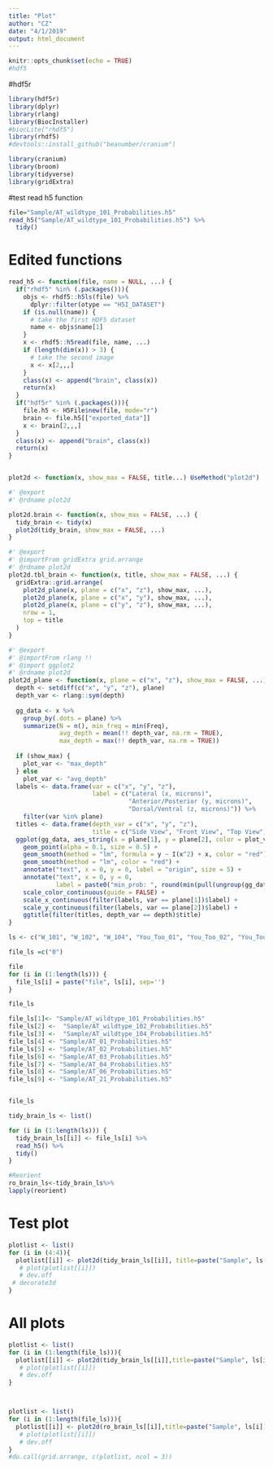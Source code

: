 ```yaml
---
title: "Plot"
author: "CZ"
date: "4/1/2019"
output: html_document
---
```


```r
knitr::opts_chunk$set(echo = TRUE)
#hdf5
```


#hdf5r
```r
library(hdf5r)
library(dplyr)
library(rlang)
library(BiocInstaller)
#biocLite("rhdf5")
library(rhdf5)
#devtools::install_github("beanumber/cranium")

library(cranium)
library(broom)
library(tidyverse)
library(gridExtra)

```

#test read h5 function 
```r
file="Sample/AT_wildtype_101_Probabilities.h5"
read_h5("Sample/AT_wildtype_101_Probabilities.h5") %>%
  tidy()
```

# Edited functions


```r
read_h5 <- function(file, name = NULL, ...) {
  if("rhdf5" %in% (.packages())){
    objs <- rhdf5::h5ls(file) %>%
      dplyr::filter(otype == "H5I_DATASET")
    if (is.null(name)) {
      # take the first HDF5 dataset
      name <- objs$name[1]
    }
    x <- rhdf5::h5read(file, name, ...)
    if (length(dim(x)) > 3) {
      # take the second image
      x <- x[2,,,]
    }
    class(x) <- append("brain", class(x))
    return(x)
  }
  if("hdf5r" %in% (.packages())){
    file.h5 <- H5File$new(file, mode="r")
    brain <- file.h5[["exported_data"]]
    x <- brain[2,,,]
  }
  class(x) <- append("brain", class(x))
  return(x)
}


plot2d <- function(x, show_max = FALSE, title...) UseMethod("plot2d")

#' @export
#' @rdname plot2d

plot2d.brain <- function(x, show_max = FALSE, ...) {
  tidy_brain <- tidy(x)
  plot2d(tidy_brain, show_max = FALSE, ...)
}

#' @export
#' @importFrom gridExtra grid.arrange
#' @rdname plot2d
plot2d.tbl_brain <- function(x, title, show_max = FALSE, ...) {
  gridExtra::grid.arrange(
    plot2d_plane(x, plane = c("x", "z"), show_max, ...),
    plot2d_plane(x, plane = c("x", "y"), show_max, ...),
    plot2d_plane(x, plane = c("y", "z"), show_max, ...),
    nrow = 1,
    top = title
  )
}

#' @export
#' @importFrom rlang !!
#' @import ggplot2
#' @rdname plot2d
plot2d_plane <- function(x, plane = c("x", "z"), show_max = FALSE, ...) {
  depth <- setdiff(c("x", "y", "z"), plane)
  depth_var <- rlang::sym(depth)
  
  gg_data <- x %>%
    group_by(.dots = plane) %>%
    summarize(N = n(), min_freq = min(Freq),
              avg_depth = mean(!! depth_var, na.rm = TRUE),
              max_depth = max(!! depth_var, na.rm = TRUE))
  
  if (show_max) {
    plot_var <- "max_depth"
  } else
    plot_var <- "avg_depth"
  labels <- data.frame(var = c("x", "y", "z"),
                       label = c("Lateral (x, microns)",
                                 "Anterior/Posterior (y, microns)",
                                 "Dorsal/Ventral (z, microns)")) %>%
    filter(var %in% plane)
  titles <- data.frame(depth_var = c("x", "y", "z"),
                       title = c("Side View", "Front View", "Top View"))
  ggplot(gg_data, aes_string(x = plane[1], y = plane[2], color = plot_var), ...) +
    geom_point(alpha = 0.1, size = 0.5) +
    geom_smooth(method = "lm", formula = y ~ I(x^2) + x, color = "red") +
    geom_smooth(method = "lm", color = "red") +
    annotate("text", x = 0, y = 0, label = "origin", size = 5) +
    annotate("text", x = 0, y = 0,
             label = paste0("min_prob: ", round(min(pull(ungroup(gg_data), "min_freq")), 2))) +
    scale_color_continuous(guide = FALSE) +
    scale_x_continuous(filter(labels, var == plane[1])$label) +
    scale_y_continuous(filter(labels, var == plane[2])$label) +
    ggtitle(filter(titles, depth_var == depth)$title)
}
```



```r

ls <- c("W_101", "W_102", "W_104", "You_Too_01", "You_Too_02", "You_Too_03", "You_Too_04","You_Too_06", "You_Too_21")

file_ls =c("0")

file
for (i in (1:length(ls))) {
  file_ls[i] = paste("file", ls[i], sep='')
}

file_ls

file_ls[1]<- "Sample/AT_wildtype_101_Probabilities.h5"
file_ls[2] <-  "Sample/AT_wildtype_102_Probabilities.h5"
file_ls[3] <-  "Sample/AT_wildtype_104_Probabilities.h5"
file_ls[4] <- "Sample/AT_01_Probabilities.h5"
file_ls[5] <- "Sample/AT_02_Probabilities.h5"
file_ls[6] <- "Sample/AT_03_Probabilities.h5"
file_ls[7] <- "Sample/AT_04_Probabilities.h5"
file_ls[8] <- "Sample/AT_06_Probabilities.h5"
file_ls[9] <- "Sample/AT_21_Probabilities.h5"


file_ls

tidy_brain_ls <- list()

for (i in (1:length(ls))) {
  tidy_brain_ls[[i]] <- file_ls[i] %>%
  read_h5() %>%
  tidy()
}

#Reorient
ro_brain_ls<-tidy_brain_ls%>%
lapply(reorient)

```


# Test plot
```r
plotlist <- list()
for (i in (4:4)){
  plotlist[[i]] <- plot2d(tidy_brain_ls[[i]], title=paste("Sample", ls[i]))
   # plot(plotlist[[i]])
   # dev.off
 # decorate3d
}

```

# All plots
```r


plotlist <- list()
for (i in (1:length(file_ls))){
  plotlist[[i]] <- plot2d(tidy_brain_ls[[i]],title=paste("Sample", ls[i]))
   # plot(plotlist[[i]])
   # dev.off
}



plotlist <- list()
for (i in (1:length(file_ls))){
  plotlist[[i]] <- plot2d(ro_brain_ls[[i]],title=paste("Sample", ls[i]))
   # plot(plotlist[[i]])
   # dev.off
}
#do.call(grid.arrange, c(plotlist, ncol = 3))

```



